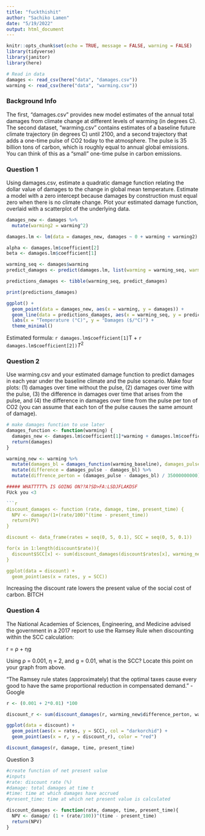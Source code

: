 ```yaml
---
title: "fuckthishit"
author: "Sachiko Lamen"
date: "5/19/2022"
output: html_document
---
```


```r
knitr::opts_chunk$set(echo = TRUE, message = FALSE, warning = FALSE)
library(tidyverse)
library(janitor)
library(here)
```

```r
# Read in data
damages <- read_csv(here("data", "damages.csv"))
warming <- read_csv(here("data", "warming.csv"))
```

### Background Info

The first, "damages.csv" provides new model estimates of the annual total damages from climate change at different levels of warming (in degrees C). The second dataset, "warming.csv" contains estimates of a baseline future climate trajectory (in degrees C) until 2100, and a second trajectory that adds a one-time pulse of CO2 today to the atmosphere. The pulse is 35 billion tons of carbon, which is roughly equal to annual global emissions. You can think of this as a "small" one-time pulse in carbon emissions.

### Question 1

Using damages.csv, estimate a quadratic damage function relating the dollar value of damages to the change in global mean temperature. Estimate a model with a zero intercept because damages by construction must equal zero when there is no climate change. Plot your estimated damage function, overlaid with a scatterplot of the underlying data.

```r
damages_new <- damages %>%
  mutate(warming2 = warming^2)

damages.lm <- lm(data = damages_new, damages ~ 0 + warming + warming2)

alpha <- damages.lm$coefficient[2]
beta <- damages.lm$coefficient[1]

warming_seq <- damages$warming
predict_damages <- predict(damages.lm, list(warming = warming_seq, warming2 = warming_seq^2))

predictions_damages <- tibble(warming_seq, predict_damages)

print(predictions_damages)

ggplot() + 
  geom_point(data = damages_new, aes(x = warming, y = damages)) +
  geom_line(data = predictions_damages, aes(x = warming_seq, y = predict_damages), color = "pink") + 
  labs(x = "Temperature (°C)", y = "Damages ($/°C)") +
  theme_minimal()
```

Estimated formula: `r damages.lm$coefficient[1]`T + `r damages.lm$coefficient[2])`$T^2$

### Question 2
Use warming.csv and your estimated damage function to predict damages in each year under the baseline climate and the pulse scenario. Make four plots: (1) damages over time without the pulse, (2) damages over time with the pulse, (3) the difference in damages over time that arises from the pulse, and (4) the difference in damages over time from the pulse per ton of CO2 (you can assume that each ton of the pulse causes the same amount of damage). 

```r
# make damages function to use later
damages_function <- function(warming) {
  damages_new <- damages.lm$coefficient[1]*warming + damages.lm$coefficient[2]*(warming^2)
  return(damages)
}

warming_new <- warming %>% 
  mutate(damages_bl = damages_function(warming_baseline), damages_pulse = damages_function(warming_pulse)) %>% 
  mutate(difference = damages_pulse - damages_bl) %>% 
  mutate(diffrence_perton = (damages_pulse - damages_bl) / 35000000000)

##### WHATTTTT% IS GOING ON??A?SD>FA:LSDJFLAKDSF
FUck you <3 

```r
discount_damages <- function (rate, damage, time, present_time) {
  NPV <- damage/(1+(rate/100)^(time - present_time))
  return(PV)
}

discount <- data_frame(rates = seq(0, 5, 0.1), SCC = seq(0, 5, 0.1))

for(x in 1:length(discount$rate)){
  discount$SCC[x] <- sum(discount_damages(discount$rates[x], warming_new$difference_perton, warming_new$year, 2021))
}

ggplot(data = discount) +
  geom_point(aes(x = rates, y = SCC))

```
Increasing the discount rate lowers the present value of the social cost of carbon. BITCH

### Question 4
The National Academies of Sciences, Engineering, and Medicine advised the government in a
2017 report to use the Ramsey Rule when discounting within the SCC calculation:

r = ρ + ηg

Using ρ = 0.001, η = 2, and g = 0.01, what is the SCC? Locate this point on your graph from
above.

"The Ramsey rule states (approximately) that the optimal taxes cause every good to have the same proportional reduction in compensated demand. " - Google

```r
r <- (0.001 + 2*0.01) *100

discount_r <- sum(discount_damages(r, warming_new$difference_perton, warming_new$year, 2021))

ggplot(data = discount) + 
  geom_point(aes(x = rates, y = SCC), col = "darkorchid") +
  geom_point(aes(x = r, y = discount_r), color = "red")

discount_damages(r, damage, time, present_time)

```

Question 3
```r

#create function of net present value 
#inputs
#rate: discount rate (%)
#damage: total damages at time t
#time: time at which damages have accrued
#present_time: time at which net present value is calculated

discount_damages <- function(rate, damage, time, present_time){
  NPV <- damage/ (1 + (rate/100))^(time - present_time)
  return(NPV)
}
```





